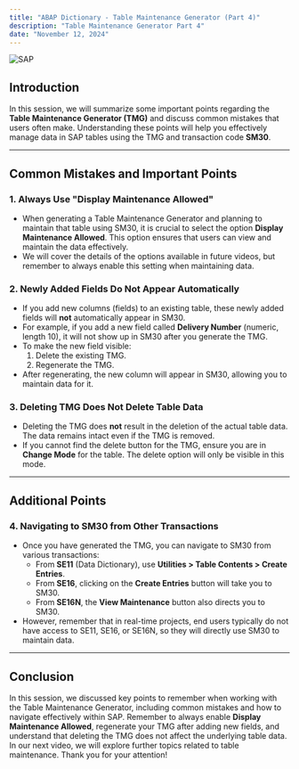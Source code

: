 ```yaml
---
title: "ABAP Dictionary - Table Maintenance Generator (Part 4)"
description: "Table Maintenance Generator Part 4"
date: "November 12, 2024"
---
```

![SAP](https://succulent-stove-12a.notion.site/image/https%3A%2F%2Fprod-files-secure.s3.us-west-2.amazonaws.com%2F8bbce9c0-45a0-4162-9a90-243dce2dbe85%2F3a20fc21-1fd6-4168-9094-270b2920c51d%2FSAP_2011_logo.svg.png?table=block&id=14f7c3e9-c0a8-80a8-b232-d6ef8f968d52&spaceId=8bbce9c0-45a0-4162-9a90-243dce2dbe85&userId=&cache=v2)

## Introduction
In this session, we will summarize some important points regarding the **Table Maintenance Generator (TMG)** and discuss common mistakes that users often make. Understanding these points will help you effectively manage data in SAP tables using the TMG and transaction code **SM30**.

---

## Common Mistakes and Important Points

### 1. Always Use "Display Maintenance Allowed"
- When generating a Table Maintenance Generator and planning to maintain that table using SM30, it is crucial to select the option **Display Maintenance Allowed**. This option ensures that users can view and maintain the data effectively.
- We will cover the details of the options available in future videos, but remember to always enable this setting when maintaining data.

### 2. Newly Added Fields Do Not Appear Automatically
- If you add new columns (fields) to an existing table, these newly added fields will **not** automatically appear in SM30.
- For example, if you add a new field called **Delivery Number** (numeric, length 10), it will not show up in SM30 after you generate the TMG.
- To make the new field visible:
  1. Delete the existing TMG.
  2. Regenerate the TMG.
- After regenerating, the new column will appear in SM30, allowing you to maintain data for it.

### 3. Deleting TMG Does Not Delete Table Data
- Deleting the TMG does **not** result in the deletion of the actual table data. The data remains intact even if the TMG is removed.
- If you cannot find the delete button for the TMG, ensure you are in **Change Mode** for the table. The delete option will only be visible in this mode.

---

## Additional Points

### 4. Navigating to SM30 from Other Transactions
- Once you have generated the TMG, you can navigate to SM30 from various transactions:
  - From **SE11** (Data Dictionary), use **Utilities > Table Contents > Create Entries**.
  - From **SE16**, clicking on the **Create Entries** button will take you to SM30.
  - From **SE16N**, the **View Maintenance** button also directs you to SM30.
- However, remember that in real-time projects, end users typically do not have access to SE11, SE16, or SE16N, so they will directly use SM30 to maintain data.

---

## Conclusion
In this session, we discussed key points to remember when working with the Table Maintenance Generator, including common mistakes and how to navigate effectively within SAP. Remember to always enable **Display Maintenance Allowed**, regenerate your TMG after adding new fields, and understand that deleting the TMG does not affect the underlying table data. In our next video, we will explore further topics related to table maintenance. Thank you for your attention!